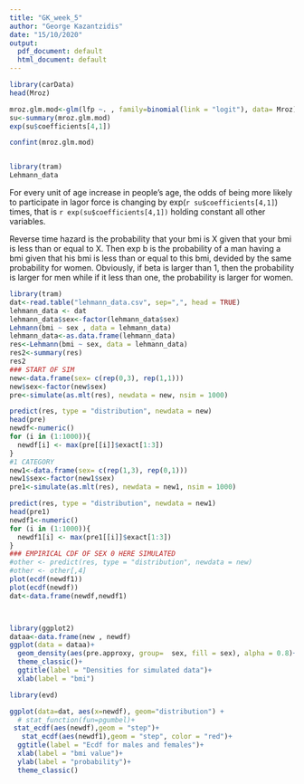 ```yaml
---
title: "GK_week_5"
author: "George Kazantzidis"
date: "15/10/2020"
output:
  pdf_document: default
  html_document: default
---
```


```r
library(carData)
head(Mroz)

mroz.glm.mod<-glm(lfp ~. , family=binomial(link = "logit"), data= Mroz)
su<-summary(mroz.glm.mod)
exp(su$coefficients[4,1])

confint(mroz.glm.mod)


library(tram)
Lehmann_data
```

For every unit of age increase in people's age, the odds of being more likely to participate in lagor force is changing by exp(`r su$coefficients[4,1]`) times, that is `r exp(su$coefficients[4,1])` holding constant all other variables. 



Reverse time hazard is the probability that your bmi is X given that your bmi is less than or equal to X. Then exp b is the probability of a man having a bmi given that his bmi is less than or equal to this bmi, devided by the same probability for women. Obviously, if beta is larger than 1, then the probability is larger for men while if it less than one, the probability is larger for women. 


```r
library(tram)
dat<-read.table("lehmann_data.csv", sep=",", head = TRUE)
lehmann_data <- dat
lehmann_data$sex<-factor(lehmann_data$sex)
Lehmann(bmi ~ sex , data = lehmann_data)
lehmann_data<-as.data.frame(lehmann_data)
res<-Lehmann(bmi ~ sex, data = lehmann_data)
res2<-summary(res)
res2
### START OF SIM
new<-data.frame(sex= c(rep(0,3), rep(1,1)))
new$sex<-factor(new$sex)
pre<-simulate(as.mlt(res), newdata = new, nsim = 1000)

predict(res, type = "distribution", newdata = new)
head(pre)
newdf<-numeric()
for (i in (1:1000)){
  newdf[i] <- max(pre[[i]]$exact[1:3])
}
#1 CATEGORY
new1<-data.frame(sex= c(rep(1,3), rep(0,1)))
new1$sex<-factor(new1$sex)
pre1<-simulate(as.mlt(res), newdata = new1, nsim = 1000)

predict(res, type = "distribution", newdata = new1)
head(pre1)
newdf1<-numeric()
for (i in (1:1000)){
  newdf1[i] <- max(pre1[[i]]$exact[1:3])
}
### EMPIRICAL CDF OF SEX 0 HERE SIMULATED
#other <- predict(res, type = "distribution", newdata = new)
#other <- other[,4]
plot(ecdf(newdf1))
plot(ecdf(newdf))
dat<-data.frame(newdf,newdf1)



library(ggplot2)
dataa<-data.frame(new , newdf)
ggplot(data = dataa)+
  geom_density(aes(pre.approxy, group=  sex, fill = sex), alpha = 0.8)+
  theme_classic()+
  ggtitle(label = "Densities for simulated data")+
  xlab(label = "bmi")

library(evd)

ggplot(data=dat, aes(x=newdf), geom="distribution") + 
  # stat_function(fun=pgumbel)+
 stat_ecdf(aes(newdf),geom = "step")+
   stat_ecdf(aes(newdf1),geom = "step", color = "red")+
  ggtitle(label = "Ecdf for males and females")+
  xlab(label = "bmi value")+
  ylab(label = "probability")+
  theme_classic()
```

